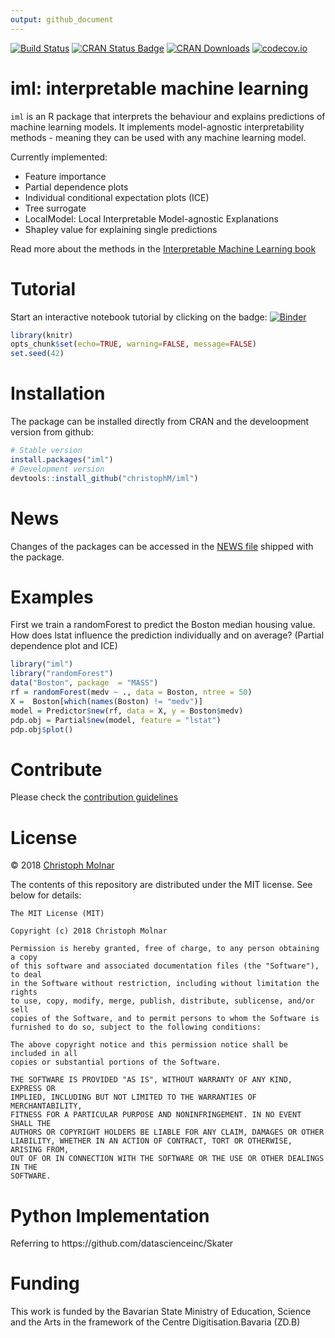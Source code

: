 ```yaml
---
output: github_document
---
```

[![Build Status](https://travis-ci.org/christophM/iml.svg?branch=master)](https://travis-ci.org/christophM/iml)
[![CRAN Status Badge](http://www.r-pkg.org/badges/version/iml)](https://CRAN.R-project.org/package=iml)
[![CRAN Downloads](http://cranlogs.r-pkg.org/badges/grand-total/iml)](https://cran.rstudio.com/web/packages/iml/index.html)
[![codecov.io](https://codecov.io/github/christophM/iml/coverage.svg?branch=master)](https://codecov.io/github/christophM/iml?branch=master)

# iml: interpretable machine learning
 `iml ` is an R package that interprets the behaviour and explains predictions of machine learning models.
 It implements model-agnostic interpretability methods - meaning they can be used with any machine learning model.
 
 Currently implemented: 
 
 - Feature importance
 - Partial dependence plots
 - Individual conditional expectation plots (ICE)
 - Tree surrogate
 - LocalModel: Local Interpretable Model-agnostic Explanations
 - Shapley value for explaining single predictions
 
Read more about the methods in the [Interpretable Machine Learning book](https://christophm.github.io/interpretable-ml-book/agnostic.html)

# Tutorial
Start an interactive notebook tutorial by clicking on the badge: [![Binder](http://mybinder.org/badge.svg)](http://beta.mybinder.org/v2/gh/christophM/iml/master?filepath=./notebooks/tutorial-intro.ipynb)

```r
library(knitr)
opts_chunk$set(echo=TRUE, warning=FALSE, message=FALSE)
set.seed(42)
```

# Installation 
The package can be installed directly from CRAN and the develoopment version from github:
```r
# Stable version
install.packages("iml")
# Development version
devtools::install_github("christophM/iml")
```

# News
Changes of the packages can be accessed in the [NEWS file](https://github.com/christophM/iml/blob/master/NEWS.md) shipped with the package.

# Examples

First we train a randomForest to predict the Boston median housing value. How does lstat influence the prediction individually and on average? (Partial dependence plot and ICE)
```r
library("iml")
library("randomForest")
data("Boston", package  = "MASS")
rf = randomForest(medv ~ ., data = Boston, ntree = 50)
X =  Boston[which(names(Boston) != "medv")]
model = Predictor$new(rf, data = X, y = Boston$medv)
pdp.obj = Partial$new(model, feature = "lstat")
pdp.obj$plot()
```

# Contribute
Please check the [contribution guidelines](CONTRIBUTION.md)

# License

&copy; 2018 [Christoph Molnar](https://christophm.github.io/)

The contents of this repository are distributed under the MIT license. See
below for details:
```
The MIT License (MIT)

Copyright (c) 2018 Christoph Molnar

Permission is hereby granted, free of charge, to any person obtaining a copy
of this software and associated documentation files (the "Software"), to deal
in the Software without restriction, including without limitation the rights
to use, copy, modify, merge, publish, distribute, sublicense, and/or sell
copies of the Software, and to permit persons to whom the Software is
furnished to do so, subject to the following conditions:

The above copyright notice and this permission notice shall be included in all
copies or substantial portions of the Software.

THE SOFTWARE IS PROVIDED "AS IS", WITHOUT WARRANTY OF ANY KIND, EXPRESS OR
IMPLIED, INCLUDING BUT NOT LIMITED TO THE WARRANTIES OF MERCHANTABILITY,
FITNESS FOR A PARTICULAR PURPOSE AND NONINFRINGEMENT. IN NO EVENT SHALL THE
AUTHORS OR COPYRIGHT HOLDERS BE LIABLE FOR ANY CLAIM, DAMAGES OR OTHER
LIABILITY, WHETHER IN AN ACTION OF CONTRACT, TORT OR OTHERWISE, ARISING FROM,
OUT OF OR IN CONNECTION WITH THE SOFTWARE OR THE USE OR OTHER DEALINGS IN THE
SOFTWARE.
```


# Python Implementation
Referring to https://github.com/datascienceinc/Skater


# Funding
This work is funded by the Bavarian State Ministry of Education, Science and the Arts in the framework of the Centre Digitisation.Bavaria (ZD.B)

